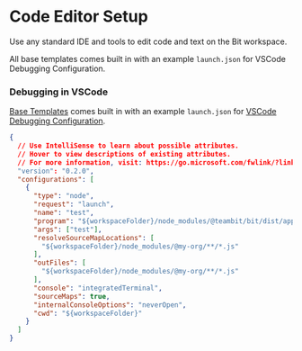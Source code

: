 # Code Editor Setup

Use any standard IDE and tools to edit code and text on the Bit workspace.

All base templates comes built in with an example `launch.json` for VSCode Debugging Configuration.

### Debugging in VSCode

[Base Templates](/generator/workspace-template) comes built in with an example `launch.json` for [VSCode Debugging Configuration](https://code.visualstudio.com/docs/editor/debugging).

```json
{
  // Use IntelliSense to learn about possible attributes.
  // Hover to view descriptions of existing attributes.
  // For more information, visit: https://go.microsoft.com/fwlink/?linkid=830387
  "version": "0.2.0",
  "configurations": [
    {
      "type": "node",
      "request": "launch",
      "name": "test",
      "program": "${workspaceFolder}/node_modules/@teambit/bit/dist/app.js",
      "args": ["test"],
      "resolveSourceMapLocations": [
        "${workspaceFolder}/node_modules/@my-org/**/*.js"
      ],
      "outFiles": [
        "${workspaceFolder}/node_modules/@my-org/**/*.js"
      ],
      "console": "integratedTerminal",
      "sourceMaps": true,
      "internalConsoleOptions": "neverOpen",
      "cwd": "${workspaceFolder}"
    }
  ]
}
```

<!-- TODO: Webstorm, other tools -->
